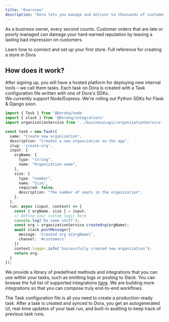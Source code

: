 ```yaml
---
title: "Overview"
description: "Dora lets you manage and deliver to thousands of customers with a click."
---
```


As a business owner, every second counts. Customer orders that are late or poorly managed can damage your hard-earned reputation by leaving a lasting bad impression on customers. 

<CardGroup>
<Card
  title="Getting Started"
  icon="circle-play"
  href="/introduction/getting-started"
>
 Learn how to connect and set up your first store.
</Card>

<Card title="Creating a Store" icon="square-terminal" href="/api-reference/stores/create-store">
  Full reference for creating a store in Dora
</Card>

</CardGroup>


## How does it work?

After signing up, you will have a hosted platform for deploying new internal tools – we call them tasks.
Each task on Dora is created with a Task configuration file written with one of Dora's SDKs.  
We currently support Node/Express. We're rolling out Python SDKs for Flask & Django soon.

```typescript
import { Task } from '@Dorahq/node'
import { slack } from '@Dorahq/integrations'
import organizationService from '../businessLogic/organizationService'

const task = new Task({
  name: "Create new organization",
  description: "Creates a new organization on the app",
  slug: 'create-org',
  input: {
    orgName: {
      type: "string",
      name: "Organization name",
    },
    size: {
      type: "number",
      name: "Size",
      required: false,
      description: "The number of seats in the organization",
    },
  },
  run: async (input, context) => {
    const { orgName, size } = input;
    // Define your custom logic here
    console.log('Do some stuff');
    const org = organizationService.createOrg(orgName);
    await slack.postMessage({
      message: 'Created org ${orgName}`,
      channel: '#customers'
    })
    context.logger.info('Successfully created new organization');
    return org;
  }
});
```

We provide a library of predefined methods and integrations that you can use within your tasks, 
such as emitting logs or posting to Slack.
You can browse the full list of supported integrations [here](/nodesdk/integrations).
We are building more integrations so that you can compose truly end-to-end workflows.

The Task configuration file is all you need to create a production-ready task.
After a task is created and synced to Dora, you get an autogenerated UI,
real-time updates of your task run, and built-in auditing to keep track of previous task runs.